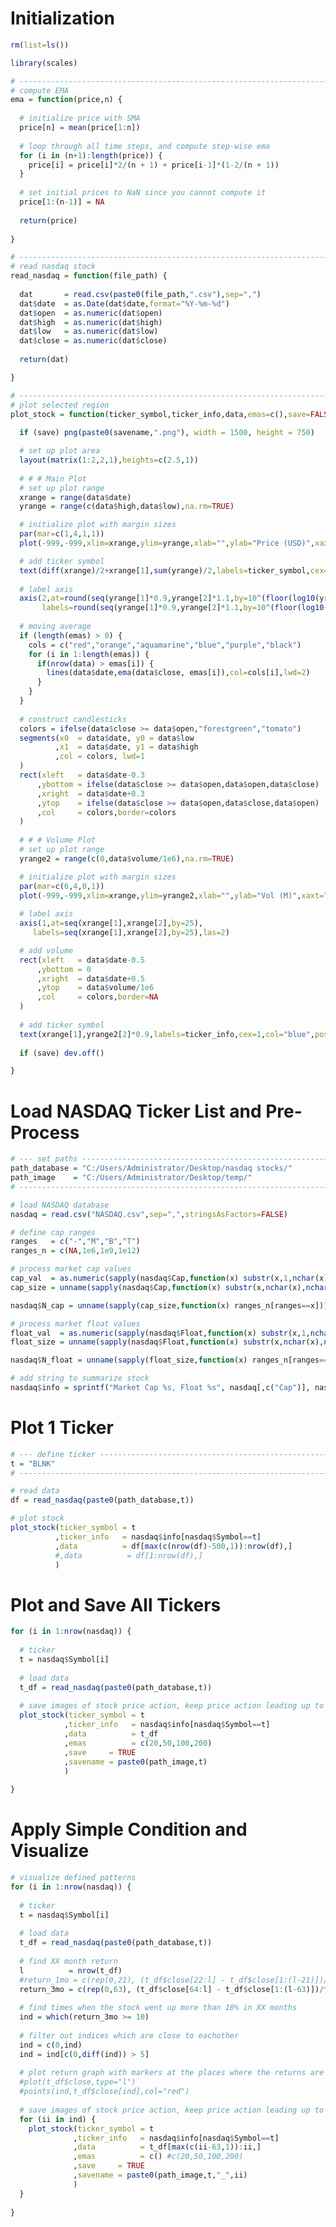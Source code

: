 
# Initialization
```r
rm(list=ls())

library(scales)

# ----------------------------------------------------------------------------------------------
# compute EMA
ema = function(price,n) {
  
  # initialize price with SMA
  price[n] = mean(price[1:n])
  
  # loop through all time steps, and compute step-wise ema
  for (i in (n+1):length(price)) {
    price[i] = price[i]*2/(n + 1) + price[i-1]*(1-2/(n + 1))
  }
  
  # set initial prices to NaN since you cannot compute it
  price[1:(n-1)] = NA
  
  return(price)
  
}

# ----------------------------------------------------------------------------------------------
# read nasdaq stock
read_nasdaq = function(file_path) {
  
  dat       = read.csv(paste0(file_path,".csv"),sep=",")
  dat$date  = as.Date(dat$date,format="%Y-%m-%d")
  dat$open  = as.numeric(dat$open)
  dat$high  = as.numeric(dat$high)
  dat$low   = as.numeric(dat$low)
  dat$close = as.numeric(dat$close)
  
  return(dat)

}

# ----------------------------------------------------------------------------------------------
# plot selected region
plot_stock = function(ticker_symbol,ticker_info,data,emas=c(),save=FALSE,savename="") {
  
  if (save) png(paste0(savename,".png"), width = 1500, height = 750)

  # set up plot area
  layout(matrix(1:2,2,1),heights=c(2.5,1))
  
  # # # Main Plot
  # set up plot range
  xrange = range(data$date)
  yrange = range(c(data$high,data$low),na.rm=TRUE)

  # initialize plot with margin sizes
  par(mar=c(1,4,1,1))
  plot(-999,-999,xlim=xrange,ylim=yrange,xlab="",ylab="Price (USD)",xaxt="n",yaxt="n")

  # add ticker symbol
  text(diff(xrange)/2+xrange[1],sum(yrange)/2,labels=ticker_symbol,cex=4,col=alpha("black",0.1))
  
  # label axis
  axis(2,at=round(seq(yrange[1]*0.9,yrange[2]*1.1,by=10^(floor(log10(yrange[2]))-1)),-(floor(log10(yrange[2]))-1)),
       labels=round(seq(yrange[1]*0.9,yrange[2]*1.1,by=10^(floor(log10(yrange[2]))-1)),-(floor(log10(yrange[2]))-1)),las=2)
  
  # moving average
  if (length(emas) > 0) {
    cols = c("red","orange","aquamarine","blue","purple","black")
    for (i in 1:length(emas)) {
      if(nrow(data) > emas[i]) {
        lines(data$date,ema(data$close, emas[i]),col=cols[i],lwd=2)
      }
    }
  }
  
  # construct candlesticks
  colors = ifelse(data$close >= data$open,"forestgreen","tomato")
  segments(x0  = data$date, y0 = data$low
          ,x1  = data$date, y1 = data$high
          ,col = colors, lwd=1
  )
  rect(xleft   = data$date-0.3
      ,ybottom = ifelse(data$close >= data$open,data$open,data$close)
      ,xright  = data$date+0.3
      ,ytop    = ifelse(data$close >= data$open,data$close,data$open)
      ,col     = colors,border=colors
  )
  
  # # # Volume Plot
  # set up plot range
  yrange2 = range(c(0,data$volume/1e6),na.rm=TRUE)

  # initialize plot with margin sizes
  par(mar=c(6,4,0,1))
  plot(-999,-999,xlim=xrange,ylim=yrange2,xlab="",ylab="Vol (M)",xaxt="n",las=1)
  
  # label axis
  axis(1,at=seq(xrange[1],xrange[2],by=25),
     labels=seq(xrange[1],xrange[2],by=25),las=2)

  # add volume
  rect(xleft   = data$date-0.5
      ,ybottom = 0
      ,xright  = data$date+0.5
      ,ytop    = data$volume/1e6
      ,col     = colors,border=NA
  )
  
  # add ticker symbol
  text(xrange[1],yrange2[2]*0.9,labels=ticker_info,cex=1,col="blue",pos=4)
  
  if (save) dev.off()

}
```



# Load NASDAQ Ticker List and Pre-Process
```r
# --- set paths -------------------------------------------------------------------- 
path_database = "C:/Users/Administrator/Desktop/nasdaq stocks/"
path_image    = "C:/Users/Administrator/Desktop/temp/"
# ----------------------------------------------------------------------------------

# load NASDAQ database
nasdaq = read.csv("NASDAQ.csv",sep=",",stringsAsFactors=FALSE)

# define cap ranges
ranges   = c("-","M","B","T")
ranges_n = c(NA,1e6,1e9,1e12)

# process market cap values
cap_val  = as.numeric(sapply(nasdaq$Cap,function(x) substr(x,1,nchar(x)-1)))
cap_size = unname(sapply(nasdaq$Cap,function(x) substr(x,nchar(x),nchar(x))))

nasdaq$N_cap = unname(sapply(cap_size,function(x) ranges_n[ranges==x]))*cap_val

# process market float values
float_val  = as.numeric(sapply(nasdaq$Float,function(x) substr(x,1,nchar(x)-1)))
float_size = unname(sapply(nasdaq$Float,function(x) substr(x,nchar(x),nchar(x))))

nasdaq$N_float = unname(sapply(float_size,function(x) ranges_n[ranges==x]))*float_val

# add string to summarize stock
nasdaq$info = sprintf("Market Cap %s, Float %s", nasdaq[,c("Cap")], nasdaq[,c("Float")])
```



# Plot 1 Ticker
```r
# --- define ticker ----------------------------------------------------------------
t = "BLNK"
# ----------------------------------------------------------------------------------

# read data
df = read_nasdaq(paste0(path_database,t))

# plot stock
plot_stock(ticker_symbol = t
          ,ticker_info   = nasdaq$info[nasdaq$Symbol==t]
          ,data          = df[max(c(nrow(df)-500,1)):nrow(df),]
          #,data          = df[1:nrow(df),]
          )
```



# Plot and Save All Tickers
```r
for (i in 1:nrow(nasdaq)) {
  
  # ticker
  t = nasdaq$Symbol[i]
  
  # load data
  t_df = read_nasdaq(paste0(path_database,t))
  
  # save images of stock price action, keep price action leading up to it
  plot_stock(ticker_symbol = t
            ,ticker_info   = nasdaq$info[nasdaq$Symbol==t]
            ,data          = t_df
            ,emas          = c(20,50,100,200)
            ,save     = TRUE
            ,savename = paste0(path_image,t)
            )
  
}
```


# Apply Simple Condition and Visualize
```r
# visualize defined patterns
for (i in 1:nrow(nasdaq)) {
  
  # ticker
  t = nasdaq$Symbol[i]
  
  # load data
  t_df = read_nasdaq(paste0(path_database,t))
  
  # find XX month return
  l          = nrow(t_df)
  #return_1mo = c(rep(0,21), (t_df$close[22:l] - t_df$close[1:(l-21)])/t_df$close[1:(l-21)])*100
  return_3mo = c(rep(0,63), (t_df$close[64:l] - t_df$close[1:(l-63)])/t_df$close[1:(l-63)])*100
  
  # find times when the stock went up more than 10% in XX months
  ind = which(return_3mo >= 10)
  
  # filter out indices which are close to eachother
  ind = c(0,ind)
  ind = ind[c(0,diff(ind)) > 5]
  
  # plot return graph with markers at the places where the returns are
  #plot(t_df$close,type="l")
  #points(ind,t_df$close[ind],col="red")
  
  # save images of stock price action, keep price action leading up to it
  for (ii in ind) {
    plot_stock(ticker_symbol = t
              ,ticker_info   = nasdaq$info[nasdaq$Symbol==t]
              ,data          = t_df[max(c(ii-63,1)):ii,]
              ,emas          = c() #c(20,50,100,200)
              ,save     = TRUE
              ,savename = paste0(path_image,t,"_",ii)
              )
  }
  
}

```

